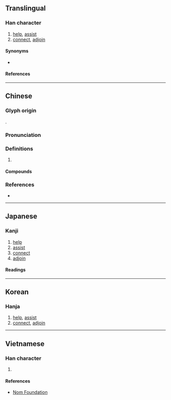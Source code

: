 {{also|毘}}
{{character info/new}}
==Translingual==

===Han character===
{{Han char|rn=81|rad=比|as=05|sn=9|four=61010|canj=WPP|ids=⿰田比}}

# [[help]], [[assist]]
# [[connect]], [[adjoin]]

====Synonyms====
* {{l|mul|毘}}

====References====
{{Han ref|kx=0591.060|dkj=16752|dj=0983.070|hdz=21417.080|uh=6BD7}}

----

==Chinese==
{{zh-forms|alt=毘}}

===Glyph origin===
{{Han etym}}
{{Han compound|囟|比|ls=psc|c1=s|c2=p}}.

===Pronunciation===
{{zh-pron
|m=pí
|c=pei4,bei2
|mn=pî/tw:pí
|mc=y
|oc=y
|cat=
}}

===Definitions===
{{zh-hanzi}}

# {{rfdef|zh}}

====Compounds====
{{zh-der|夸毗|毗佐|毗倚|毗婆尸佛|毗尼日用|毗益|毗盧遮那|毗舍婆佛|毗連|毗鄰|毗陵|茶毗|荼毗|阿毗曇|阿毗達磨|迦毗羅衛}}

===References===
* {{R:yue:Hanzi}}

----

==Japanese==

===Kanji===
{{ja-kanji|grade=|rs=比05}}

# [[help]]
# [[assist]]
# [[connect]]
# [[adjoin]]

====Readings====
{{ja-readings
|on=ひ, び
|kun=たすける
}}

----

==Korean==

===Hanja===
{{ko-hanja|비}}

# [[help]], [[assist]]
# [[connect]], [[adjoin]]

----

==Vietnamese==

===Han character===
{{vi-readings|rs=比05|reading=tì}}

# {{rfdef|vi|sort=比05}}

====References====
* [http://nomfoundation.org/common/nom_details.php?codepoint=6bd7 Nom Foundation]